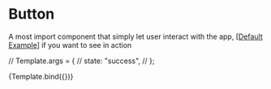


<Meta title="Components/Button" />

# Button

A most import component that simply let user interact with the app, [[Default Example](/docs/components-button-example--success)] if you want to see in action

// Template.args = {
//   state: "success",
// };

<Story name="Introduction" args={{}}>
  {Template.bind({})}
</Story>
